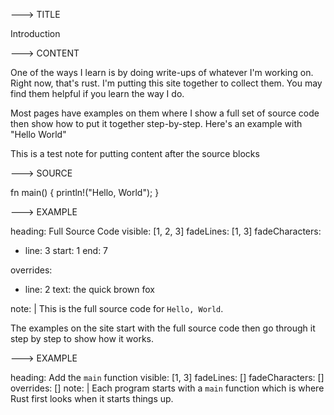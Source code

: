 ---> TITLE

Introduction

---> CONTENT

One of the ways I learn is by doing write-ups of
whatever I'm working on. Right now, that's rust.
I'm putting this site together to collect them.
You may find them helpful if you learn the way
I do.

Most pages have examples on them where I show
a full set of source code then show how to
put it together step-by-step. Here's an example
with "Hello World"

This is a test note for putting content 
after the source blocks


---> SOURCE

fn main() {
  println!("Hello, World");
}

---> EXAMPLE 

heading: Full Source Code
visible: [1, 2, 3]
fadeLines: [1, 3]
fadeCharacters:
  - line: 3
    start: 1
    end: 7

overrides:
  - line: 2
    text: the quick brown fox

note: | 
  This is the full source code for 
  `Hello, World`.

  The examples on the site start with the 
  full source code then go through it 
  step by step to show how it works.


---> EXAMPLE 

heading: Add the `main` function 
visible: [1,  3]
fadeLines: []
fadeCharacters: []
overrides: []
note: |
  Each program starts with a `main` function
  which is where Rust first looks when it starts
  things up.

